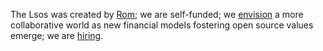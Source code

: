 The Lsos was created by [Rom](https://github.com/brillout);
we are self-funded;
we [envision](/mission) a more collaborative world as new financial models fostering open source values emerge;
we are [hiring](/jobs).
